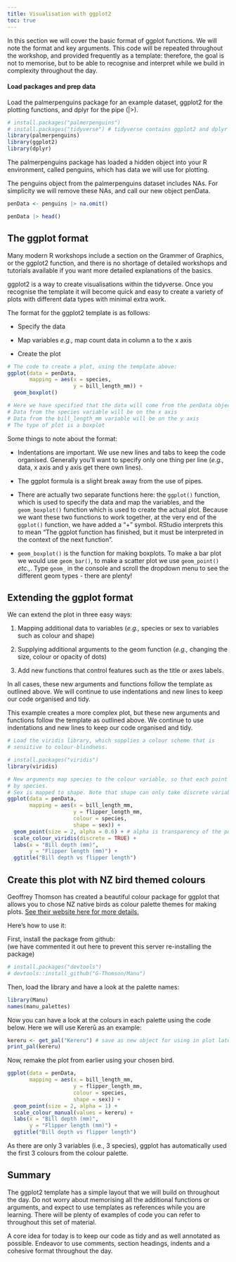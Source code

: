 ```yaml
---
title: Visualisation with ggplot2
toc: true
---
```


In this section we will cover the basic format of ggplot functions. We will note the format and key arguments. This code will be repeated throughout the workshop, and provided frequently as a template: therefore, the goal is not to memorise, but to be able to recognise and interpret while we build in complexity throughout the day. 

#### Load packages and prep data

Load the palmerpenguins package for an example dataset, ggplot2 for the plotting functions, and dplyr for the pipe (|>).

```r
# install.packages("palmerpenguins")
# install.packages("tidyverse") # tidyverse contains ggplot2 and dplyr
library(palmerpenguins)
library(ggplot2)
library(dplyr)
```
The palmerpenguins package has loaded a hidden object into your R environment, called penguins, which has data we will use for plotting.

The penguins object from the palmerpenguins dataset includes NAs. For simplicity we will remove these NAs, and call our new object penData.

```r
penData <- penguins |> na.omit()

penData |> head()
```

## The ggplot format

Many modern R workshops include a section on the Grammer of Graphics, or the ggplot2 function, and there is no shortage of detailed workshops and tutorials available if you want more detailed explanations of the basics. 

ggplot2 is a way to create visualisations within the tidyverse. Once you recognise the template it will become quick and easy to create a variety of plots with different data types with minimal extra work.

The format for the ggplot2 template is as follows:
  
-   Specify the data

-   Map variables *e.g.,* map count data in column a to the x axis

-   Create the plot

```r
# The code to create a plot, using the template above:
ggplot(data = penData,
       mapping = aes(x = species,
                     y = bill_length_mm)) +
  geom_boxplot()

# Here we have specified that the data will come from the penData object
# Data from the species variable will be on the x axis
# Data from the bill_length_mm variable will be on the y axis
# The type of plot is a boxplot  
```

Some things to note about the format:
  
  -   Indentations are important. We use new lines and tabs to keep the code organised. Generally you'll want to specify only one thing per line (*e.g.,* data, x axis and y axis get there own lines).

-   The ggplot formula is a slight break away from the use of pipes.

-   There are actually two separate functions here: the `ggplot()` function, which is used to specify the data and map the variables, and the `geom_boxplot()` function which is used to create the actual plot. Because we want these two functions to work together, at the very end of the `ggplot()` function, we have added a "+" symbol. RStudio interprets this to mean "The ggplot function has finished, but it must be interpreted in the context of the next function".

-   `geom_boxplot()` is the function for making boxplots. To make a bar plot we would use `geom_bar()`, to make a scatter plot we use `geom_point()` *etc.,*. Type `geom_` in the console and scroll the dropdown menu to see the different geom types - there are plenty!

## Extending the ggplot format

We can extend the plot in three easy ways: 

1. Mapping additional data to variables (*e.g.,* species or sex to variables such as colour and shape)

2. Supplying additional arguments to the geom function (*e.g.,* changing the size, colour or opacity of dots)

3. Add new functions that control features such as the title or axes labels. 

In all cases, these new arguments and functions follow the template as outlined above. We will continue to use indentations and new lines to keep our code organised and tidy. 

This example creates a more complex plot, but these new arguments and functions follow the template as outlined above. We continue to use indentations and new lines to keep our code organised and tidy. 

```r
# Load the viridis library, which supplies a colour scheme that is
# sensitive to colour-blindness.

# install.packages("viridis")
library(viridis)

# New arguments map species to the colour variable, so that each point is coloured
# by species.
# Sex is mapped to shape. Note that shape can only take discrete variables.
ggplot(data = penData,
       mapping = aes(x = bill_length_mm,
                     y = flipper_length_mm,
                     colour = species,
                     shape = sex)) +
  geom_point(size = 2, alpha = 0.6) + # alpha is transparency of the points
  scale_colour_viridis(discrete = TRUE) +
  labs(x = "Bill depth (mm)",
       y = "Flipper length (mm)") +
  ggtitle("Bill depth vs flipper length") 
```

::: {.callout-tip collapse="true"}
## Create this plot with NZ bird themed colours

Geoffrey Thomson has created a beautiful colour package for ggplot that allows you to chose NZ native birds as colour palette themes for making plots. [See their website here for more details.](https://g-thomson.github.io/Manu/)

Here's how to use it:

First, install the package from github:  
(we have commented it out here to prevent this server re-installing the package)
```r
# install.packages("devtools")
# devtools::install_github("G-Thomson/Manu")
```

Then, load the library and have a look at the palette names:
```r
library(Manu)
names(manu_palettes)
```

Now you can have a look at the colours in each palette using the code below. Here we will use Kererū as an example:

```r
kereru <- get_pal("Kereru") # save as new object for using in plot later
print_pal(kereru)
```

Now, remake the plot from earlier using your chosen bird. 
```r
ggplot(data = penData,
       mapping = aes(x = bill_length_mm,
                     y = flipper_length_mm,
                     colour = species,
                     shape = sex)) +
  geom_point(size = 2, alpha = 1) + 
  scale_colour_manual(values = kereru) +
  labs(x = "Bill depth (mm)",
       y = "Flipper length (mm)") +
  ggtitle("Bill depth vs flipper length") 
```

As there are only 3 variables (i.e., 3 species), ggplot has automatically used the first 3 colours from the colour palette. 

:::


## Summary

The ggplot2 template has a simple layout that we will build on throughout the day. Do not worry about memorising all the additional functions or arguments, and expect to use templates as references while you are learning. There will be plenty of examples of code you can refer to throughout this set of material. 

A core idea for today is to keep our code as tidy and as well annotated as possible. Endeavor to use comments, section headings, indents and a cohesive format throughout the day. 